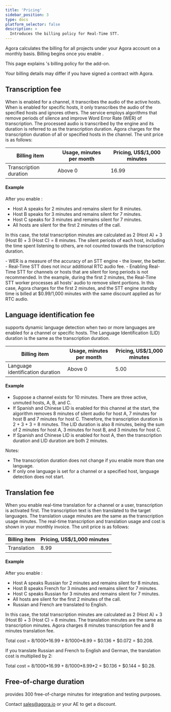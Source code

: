 ```yaml
---
title: 'Pricing'
sidebar_position: 3
type: docs
platform_selector: false
description: >
  Introduces the billing policy for Real-Time STT.
---
```



Agora calculates the billing for all projects under your Agora account on a monthly basis. Billing begins once you
enable <Vpd k="NAME"/>.

This page explains <Vg k="COMPANY" />'s billing policy for the <Vpd k="NAME"/> add-on.

<Admonition type="info">
Your billing details may differ if you have signed a contract with Agora.
</Admonition>

## Transcription fee

When <Vpd k="NAME"/> is enabled for a channel, it transcribes the audio of the active hosts. When <Vpd k="NAME"/> is enabled for specific hosts, it only transcribes the audio of the specified hosts and ignores others. The <Vpd k="NAME"/> service employs algorithms that remove periods of silence and improve Word Error Rate (WER) of transcription. The processed audio is transcribed by the <Vpd k="NAME"/> engine and its duration is referred to as the transcription duration. Agora charges for the transcription duration of all or specified hosts in the channel. The unit price is as follows:

|Billing item |Usage, minutes per month |Pricing, US$/1,000 minutes|
|-------------|--------------------|--------------------------|
|Transcription duration | Above 0         | 16.99             |

#### Example

After you enable <Vpd k="NAME"/>: 
- Host A speaks for 2 minutes and remains silent for 8 minutes.
- Host B speaks for 3 minutes and remains silent for 7 minutes.
- Host C speaks for 3 minutes and remains silent for 7 minutes.
- All hosts are silent for the first 2 minutes of the call.

In this case, the total transcription minutes are calculated as 2 (Host A) + 3 (Host B) + 3 (Host C) = 8 minutes. The silent periods of each host, including the time spent listening to others, are not counted towards the transcription duration. 

<Admonition type="info" title="Note">
- WER is a measure of the accuracy of an STT engine - the lower, the better.
- Real-Time STT does not incur additional RTC audio fee.
- Enabling Real-Time STT for channels or hosts that are silent for long periods is not recommended. In the example, during the first 2 minutes, the Real-Time STT worker processes all hosts' audio to remove silent portions. In this case, Agora charges for the first 2 minutes, and the STT engine standby time is billed at $0.99/1,000 minutes with the same discount applied as for RTC audio. 
</Admonition >

## Language identification fee

<Vpd k="NAME"/> supports dynamic language detection when two or more languages are enabled for a channel or specific hosts. The Language Identification (LID) duration is the same as the transcription duration.

|Billing item|Usage, minutes per month |Pricing, US$/1,000 minutes|
|--------------------|--------------------|--------------------------|
|Language identification duration | Above 0        | 5.00            |

#### Example

- Suppose a channel exists for 10 minutes. There are three active, unmuted hosts, A, B, and C.
- If Spanish and Chinese LID is enabled for this channel at the start, the algorithm removes 8 minutes of silent audio for host A, 7 minutes for host B and 7 minutes for host C. Therefore, the transcription duration is 2 + 3 + 3 = 8 minutes. The LID duration is also 8 minutes, being the sum of 2 minutes for host A, 3 minutes for host B, and 3 minutes for host C.
- If Spanish and Chinese LID is enabled for host A, then the transcription duration and LID duration are both 2 minutes.

Notes:
- The <Vpd k="NAME"/> transcription duration does not change if you enable more than one language.
- If only one language is set for a channel or a specified host, language detection does not start.

## Translation fee

When you enable real-time translation for a channel or a user, transcription is activated first. The transcription text is then translated to the target languages. The translation usage minutes are the same as the transcription usage minutes. The real-time transcription and translation usage and cost is shown in your monthly invoice. The unit price is as follows:

|Billing item | Pricing, US$/1,000 minutes|
|-------------|------------------|
|Translation  | 8.99             |

#### Example

After you enable <Vpd k="NAME"/>: 
- Host A speaks Russian for 2 minutes and remains silent for 8 minutes.
- Host B speaks French for 3 minutes and remains silent for 7 minutes.
- Host C speaks Russian for 3 minutes and remains silent for 7 minutes.
- All hosts are silent for the first 2 minutes of the call.
- Russian and French are translated to English.

In this case, the total transcription minutes are calculated as 2 (Host A) + 3 (Host B) + 3 (Host C) = 8 minutes. The translation minutes are the same as transcription minutes. Agora charges 8 minutes transcription fee and 8 minutes translation fee. 

Total cost = 8/1000*$16.99 + 8/1000*$8.99 = $0.136 + $0.072 = $0.208. 

If you translate Russian and French to English and German, the translation cost is multiplied by 2:

Total cost = 8/1000*$16.99 + 8/1000*$8.99*2 = $0.136 + $0.144 = $0.28.

## Free-of-charge duration

<Vpd k="NAME"/> provides 300 free-of-charge minutes for integration and testing purposes.

Contact sales@agora.io or your AE to get a discount.